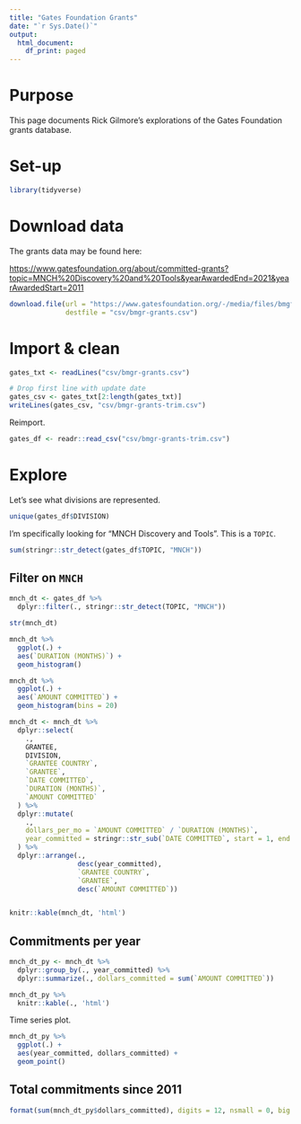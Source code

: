 ```yaml
---
title: "Gates Foundation Grants"
date: "`r Sys.Date()`"
output:
  html_document:
    df_print: paged
---
```


# Purpose

This page documents Rick Gilmore's explorations of the Gates Foundation grants database.

# Set-up

```r
library(tidyverse)
```

# Download data

The grants data may be found here:

<https://www.gatesfoundation.org/about/committed-grants?topic=MNCH%20Discovery%20and%20Tools&yearAwardedEnd=2021&yearAwardedStart=2011>

```r
download.file(url = "https://www.gatesfoundation.org/-/media/files/bmgf-grants.csv",
              destfile = "csv/bmgr-grants.csv")
```

# Import & clean

```r
gates_txt <- readLines("csv/bmgr-grants.csv")

# Drop first line with update date
gates_csv <- gates_txt[2:length(gates_txt)]
writeLines(gates_csv, "csv/bmgr-grants-trim.csv")
```

Reimport.

```r
gates_df <- readr::read_csv("csv/bmgr-grants-trim.csv")
```

# Explore

Let's see what divisions are represented.

```r
unique(gates_df$DIVISION)
```
I'm specifically looking for "MNCH Discovery and Tools". This is a `TOPIC`.

```r
sum(stringr::str_detect(gates_df$TOPIC, "MNCH"))
```

## Filter on `MNCH`

```r
mnch_dt <- gates_df %>%
  dplyr::filter(., stringr::str_detect(TOPIC, "MNCH"))

str(mnch_dt)
```

```r
mnch_dt %>%
  ggplot(.) +
  aes(`DURATION (MONTHS)`) +
  geom_histogram()
```

```r
mnch_dt %>%
  ggplot(.) +
  aes(`AMOUNT COMMITTED`) +
  geom_histogram(bins = 20)
```

```r
mnch_dt <- mnch_dt %>%
  dplyr::select(
    .,
    GRANTEE,
    DIVISION,
    `GRANTEE COUNTRY`,
    `GRANTEE`,
    `DATE COMMITTED`,
    `DURATION (MONTHS)`,
    `AMOUNT COMMITTED`
  ) %>%
  dplyr::mutate(
    .,
    dollars_per_mo = `AMOUNT COMMITTED` / `DURATION (MONTHS)`,
    year_committed = stringr::str_sub(`DATE COMMITTED`, start = 1, end = 4)
  ) %>%
  dplyr::arrange(.,
                 desc(year_committed),
                 `GRANTEE COUNTRY`,
                 `GRANTEE`,
                 desc(`AMOUNT COMMITTED`))


knitr::kable(mnch_dt, 'html')
```

## Commitments per year

```r
mnch_dt_py <- mnch_dt %>%
  dplyr::group_by(., year_committed) %>%
  dplyr::summarize(., dollars_committed = sum(`AMOUNT COMMITTED`))

mnch_dt_py %>%
  knitr::kable(., 'html')
```

Time series plot.

```r
mnch_dt_py %>%
  ggplot(.) +
  aes(year_committed, dollars_committed) +
  geom_point()
```

## Total commitments since 2011

```r
format(sum(mnch_dt_py$dollars_committed), digits = 12, nsmall = 0, big.mark = ",")
```

